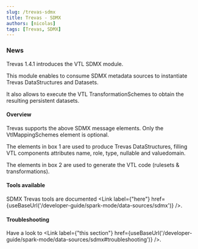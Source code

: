 ```yaml
---
slug: /trevas-sdmx
title: Trevas - SDMX
authors: [nicolas]
tags: [Trevas, SDMX]
---
```



### News

Trevas 1.4.1 introduces the VTL SDMX module.

This module enables to consume SDMX metadata sources to instantiate Trevas DataStructures and Datasets.

It also allows to execute the VTL TransformationSchemes to obtain the resulting persistent datasets.

#### Overview

<div style={{ textAlign: 'center' }}>
	<ThemedImage
		alt="VTL SDMX Diagram"
		sources={{
			light: useBaseUrl('/img/vtl-sdmx-light.svg'),
			dark: useBaseUrl('/img/vtl-sdmx-dark.svg'),
		}}
	/>
</div>

Trevas supports the above SDMX message elements. Only the VtlMappingSchemes element is optional.

The elements in box 1 are used to produce Trevas DataStructures, filling VTL components attributes name, role, type, nullable and valuedomain.

The elements in box 2 are used to generate the VTL code (rulesets & transformations).

#### Tools available

SDMX Trevas tools are documented <Link label={"here"} href={useBaseUrl('/developer-guide/spark-mode/data-sources/sdmx')} />.

#### Troubleshooting

Have a look to <Link label={"this section"} href={useBaseUrl('/developer-guide/spark-mode/data-sources/sdmx#troubleshooting')} />.
